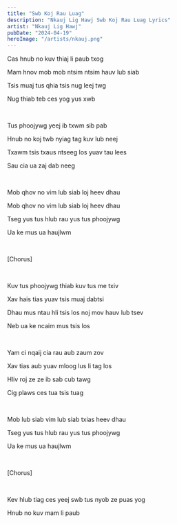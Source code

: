 ```yaml
---
title: "Swb Koj Rau Luag"
description: "Nkauj Lig Hawj Swb Koj Rau Luag Lyrics"
artist: "Nkauj Lig Hawj"
pubDate: "2024-04-19"
heroImage: "/artists/nkauj.png"
---
```


Cas hnub no kuv thiaj li paub txog

Mam hnov mob mob ntsim ntsim hauv lub siab

Tsis muaj tus qhia tsis nug leej twg

Nug thiab teb ces yog yus xwb

<br />

Tus phoojywg yeej ib txwm sib pab

Hnub no koj twb nyiag tag kuv lub neej

Txawm tsis txaus ntseeg los yuav tau lees

Sau cia ua zaj dab neeg

<br />

Mob qhov no vim lub siab loj heev dhau

Mob qhov no vim lub siab loj heev dhau

Tseg yus tus hlub rau yus tus phoojywg

Ua ke mus ua haujlwm

<br />

[Chorus]

<br />

Kuv tus phoojywg thiab kuv tus me txiv

Xav hais tias yuav tsis muaj dabtsi

Dhau mus ntau hli tsis los noj mov hauv lub tsev

Neb ua ke ncaim mus tsis los

<br />

Yam ci nqaij cia rau aub zaum zov

Xav tias aub yuav mloog lus li tag los

Hliv roj ze ze ib sab cub tawg

Cig plaws ces tua tsis tuag

<br />

Mob lub siab vim lub siab txias heev dhau

Tseg yus tus hlub rau yus tus phoojywg

Ua ke mus ua haujlwm

<br />

[Chorus]

<br />

Kev hlub tiag ces yeej swb tus nyob ze puas yog

Hnub no kuv mam li paub
